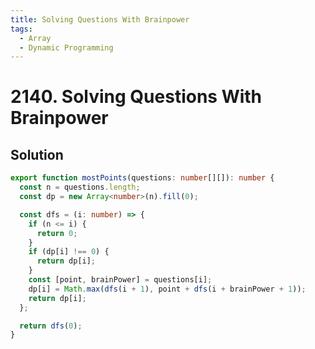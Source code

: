 ```yaml
---
title: Solving Questions With Brainpower
tags:
  - Array
  - Dynamic Programming
---
```


# 2140. Solving Questions With Brainpower

<Badges>
  <LevelBadge level="medium" />
  <TopicBadge name="Array" slug="array" />
  <TopicBadge name="Dynamic Programming" slug="dynamic-programming" />
</Badges>

## Solution

```typescript filename="solution.ts" copy
export function mostPoints(questions: number[][]): number {
  const n = questions.length;
  const dp = new Array<number>(n).fill(0);

  const dfs = (i: number) => {
    if (n <= i) {
      return 0;
    }
    if (dp[i] !== 0) {
      return dp[i];
    }
    const [point, brainPower] = questions[i];
    dp[i] = Math.max(dfs(i + 1), point + dfs(i + brainPower + 1));
    return dp[i];
  };

  return dfs(0);
}
```

<ProblemLink
  codingSite="leetcode"
  href="https://leetcode.com/problems/solving-questions-with-brainpower"
  title="Solving Questions With Brainpower"
/>
